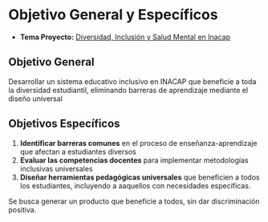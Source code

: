 # Objetivo General y Específicos

- **Tema Proyecto:** [Diversidad, Inclusión y Salud Mental en Inacap](/inacap/fvie01/docs/tema_proyecto.pdf)

## Objetivo General
Desarrollar un sistema educativo inclusivo en INACAP que beneficie a toda la diversidad estudiantil, eliminando barreras de aprendizaje mediante el diseño universal

## Objetivos Específicos

1. **Identificar barreras comunes** en el proceso de enseñanza-aprendizaje que afectan a estudiantes diversos
2. **Evaluar las competencias docentes** para implementar metodologías inclusivas universales
3. **Diseñar herramientas pedagógicas universales** que beneficien a todos los estudiantes, incluyendo a aaquellos con necesidades específicas.

Se busca generar un producto que beneficie a todos, sin dar discriminación positiva.
